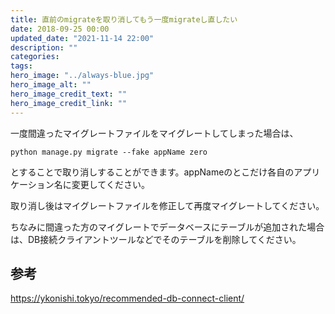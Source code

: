 ```yaml
---
title: 直前のmigrateを取り消してもう一度migrateし直したい
date: 2018-09-25 00:00
updated_date: "2021-11-14 22:00"
description: ""
categories:
tags:
hero_image: "../always-blue.jpg"
hero_image_alt: ""
hero_image_credit_text: ""
hero_image_credit_link: ""
---
```

一度間違ったマイグレートファイルをマイグレートしてしまった場合は、

```
python manage.py migrate --fake appName zero
```

とすることで取り消しすることができます。appNameのとこだけ各自のアプリケーション名に変更してください。

取り消し後はマイグレートファイルを修正して再度マイグレートしてください。

ちなみに間違った方のマイグレートでデータベースにテーブルが追加された場合は、DB接続クライアントツールなどでそのテーブルを削除してください。



## 参考
https://ykonishi.tokyo/recommended-db-connect-client/